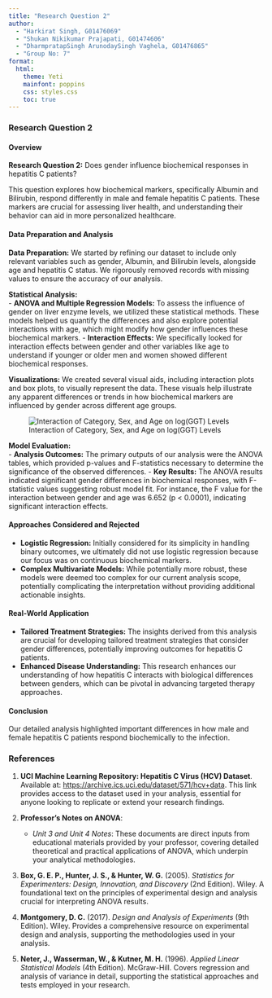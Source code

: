 ```yaml
---
title: "Research Question 2"
author: 
  - "Harkirat Singh, G01476069"
  - "Shukan Nikikumar Prajapati, G01474606"
  - "DharmpratapSingh ArunodaySingh Vaghela, G01476865"
  - "Group No: 7"
format: 
  html:
    theme: Yeti
    mainfont: poppins
    css: styles.css
    toc: true
---
```


### Research Question 2

#### Overview

**Research Question 2:** Does gender influence biochemical responses in hepatitis C patients?

This question explores how biochemical markers, specifically Albumin and Bilirubin, respond differently in male and female hepatitis C patients. These markers are crucial for assessing liver health, and understanding their behavior can aid in more personalized healthcare.

#### Data Preparation and Analysis

**Data Preparation:** We started by refining our dataset to include only relevant variables such as gender, Albumin, and Bilirubin levels, alongside age and hepatitis C status. We rigorously removed records with missing values to ensure the accuracy of our analysis.

**Statistical Analysis:**\
- **ANOVA and Multiple Regression Models:** To assess the influence of gender on liver enzyme levels, we utilized these statistical methods. These models helped us quantify the differences and also explore potential interactions with age, which might modify how gender influences these biochemical markers. - **Interaction Effects:** We specifically looked for interaction effects between gender and other variables like age to understand if younger or older men and women showed different biochemical responses.

**Visualizations:** We created several visual aids, including interaction plots and box plots, to visually represent the data. These visuals help illustrate any apparent differences or trends in how biochemical markers are influenced by gender across different age groups.

![Interaction of Category, Sex, and Age on log(GGT) Levels](RQ2-1.png)

**Model Evaluation:**\
- **Analysis Outcomes:** The primary outputs of our analysis were the ANOVA tables, which provided p-values and F-statistics necessary to determine the significance of the observed differences. - **Key Results:** The ANOVA results indicated significant gender differences in biochemical responses, with F-statistic values suggesting robust model fit. For instance, the F value for the interaction between gender and age was 6.652 (p \< 0.0001), indicating significant interaction effects.

#### Approaches Considered and Rejected

-   **Logistic Regression:** Initially considered for its simplicity in handling binary outcomes, we ultimately did not use logistic regression because our focus was on continuous biochemical markers.
-   **Complex Multivariate Models:** While potentially more robust, these models were deemed too complex for our current analysis scope, potentially complicating the interpretation without providing additional actionable insights.

#### Real-World Application

-   **Tailored Treatment Strategies:** The insights derived from this analysis are crucial for developing tailored treatment strategies that consider gender differences, potentially improving outcomes for hepatitis C patients.
-   **Enhanced Disease Understanding:** This research enhances our understanding of how hepatitis C interacts with biological differences between genders, which can be pivotal in advancing targeted therapy approaches.

#### Conclusion

Our detailed analysis highlighted important differences in how male and female hepatitis C patients respond biochemically to the infection. 


### References

1. **UCI Machine Learning Repository: Hepatitis C Virus (HCV) Dataset**. Available at: [https://archive.ics.uci.edu/dataset/571/hcv+data](https://archive.ics.uci.edu/dataset/571/hcv+data). This link provides access to the dataset used in your analysis, essential for anyone looking to replicate or extend your research findings.

2. **Professor's Notes on ANOVA**:
   - *Unit 3 and Unit 4 Notes*: These documents are direct inputs from educational materials provided by your professor, covering detailed theoretical and practical applications of ANOVA, which underpin your analytical methodologies.

3. **Box, G. E. P., Hunter, J. S., & Hunter, W. G.** (2005). *Statistics for Experimenters: Design, Innovation, and Discovery* (2nd Edition). Wiley. A foundational text on the principles of experimental design and analysis crucial for interpreting ANOVA results.

4. **Montgomery, D. C.** (2017). *Design and Analysis of Experiments* (9th Edition). Wiley. Provides a comprehensive resource on experimental design and analysis, supporting the methodologies used in your analysis.

5. **Neter, J., Wasserman, W., & Kutner, M. H.** (1996). *Applied Linear Statistical Models* (4th Edition). McGraw-Hill. Covers regression and analysis of variance in detail, supporting the statistical approaches and tests employed in your research.

